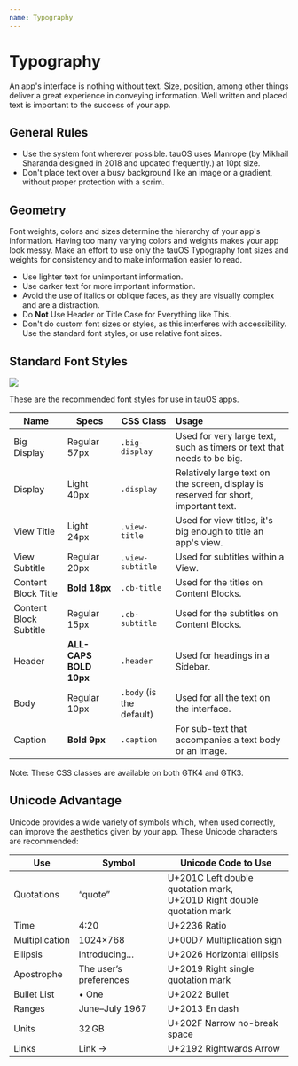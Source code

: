 ```yaml
---
name: Typography
---
```


# Typography

An app's interface is nothing without text. Size, position, among other things deliver a great experience in conveying information. Well written and placed text is important to the success of your app.

## General Rules

- Use the system font wherever possible. tauOS uses Manrope (by Mikhail Sharanda designed in 2018 and updated frequently.) at 10pt size.
- Don't place text over a busy background like an image or a gradient, without proper protection with a scrim.

## Geometry

Font weights, colors and sizes determine the hierarchy of your app's information. Having too many varying colors and weights makes your app look messy. Make an effort to use only the tauOS Typography font sizes and weights for consistency and to make information easier to read.

- Use lighter text for unimportant information.
- Use darker text for more important information.
- Avoid the use of italics or oblique faces, as they are visually complex and are a distraction.
- Do **Not** Use Header or Title Case for Everything like This.
- Don't do custom font sizes or styles, as this interferes with accessibility. Use the standard font styles, or use relative font sizes.

## Standard Font Styles

![](/images/helium/hig/typography.png)

These are the recommended font styles for use in tauOS apps.

| Name                   | Specs                  | CSS Class                | Usage                                                                               |
| ---------------------- | ---------------------- | ------------------------ | :---------------------------------------------------------------------------------- |
| Big Display            | Regular 57px           | `.big-display`           | Used for very large text, such as timers or text that needs to be big.              |
| Display                | Light 40px             | `.display`               | Relatively large text on the screen, display is reserved for short, important text. |
| View Title             | Light 24px             | `.view-title`            | Used for view titles, it's big enough to title an app's view.                       |
| View Subtitle          | Regular 20px           | `.view-subtitle`         | Used for subtitles within a View.                                                   |
| Content Block Title    | **Bold 18px**          | `.cb-title`              | Used for the titles on Content Blocks.                                              |
| Content Block Subtitle | Regular 15px           | `.cb-subtitle`           | Used for the subtitles on Content Blocks.                                           |
| Header                 | **ALL-CAPS BOLD 10px** | `.header`                | Used for headings in a Sidebar.                                                     |
| Body                   | Regular 10px           | `.body` (is the default) | Used for all the text on the interface.                                             |
| Caption                | **Bold 9px**           | `.caption`               | For sub-text that accompanies a text body or an image.                              |

Note: These CSS classes are available on both GTK4 and GTK3.

## Unicode Advantage

Unicode provides a wide variety of symbols which, when used correctly, can improve the aesthetics given by your app. These Unicode characters are recommended:

| Use            | Symbol                 | Unicode Code to Use                                                        |
| -------------- | ---------------------- | -------------------------------------------------------------------------- |
| Quotations     | “quote”                | U+201C Left double quotation mark,<br />U+201D Right double quotation mark |
| Time           | 4∶20                   | U+2236 Ratio                                                               |
| Multiplication | 1024×768               | U+00D7 Multiplication sign                                                 |
| Ellipsis       | Introducing…           | U+2026 Horizontal ellipsis                                                 |
| Apostrophe     | The user’s preferences | U+2019 Right single quotation mark                                         |
| Bullet List    | • One                  | U+2022 Bullet                                                              |
| Ranges         | June–July 1967         | U+2013 En dash                                                             |
| Units          | 32 GB                  | U+202F Narrow no-break space                                               |
| Links          | Link →                 | U+2192 Rightwards Arrow                                                    |
